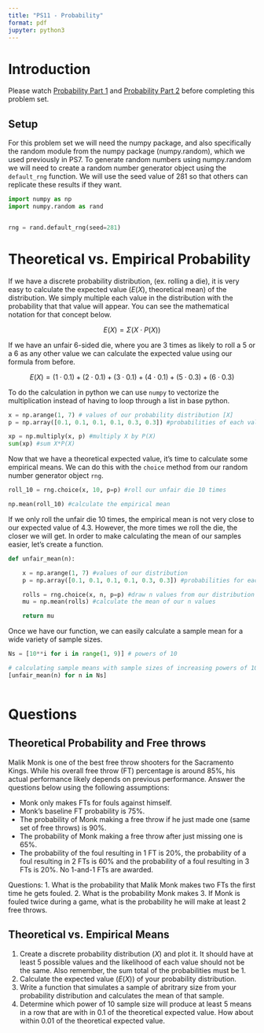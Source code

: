 ```yaml
---
title: "PS11 - Probability"
format: pdf
jupyter: python3
---
```


# Introduction

Please watch [Probability Part 1](https://youtu.be/OyddY7DlV58?si=fZFJNF5doZ_4mDTV) 
and [Probability Part 2](https://youtu.be/oZCskBpHWyk?si=lCFQbjzEHPfgg-Z1)
before completing this problem set.

## Setup

For this problem set we will need the numpy package, and also specifically the
random module from the numpy package (numpy.random), which we used previously in
PS7. To generate random numbers using numpy.random we will need to create a 
random number generator object using the `default_rng` function. We will use the 
seed value of 281 so that others can replicate these results if they want.

```python

import numpy as np
import numpy.random as rand


rng = rand.default_rng(seed=281)

```

# Theoretical vs. Empirical Probability
If we have a discrete probability distribution, (ex. rolling a die), it is very 
easy to calculate the expected value ($E(X)$, theoretical mean) of the 
distribution. We simply multiple each value in the distribution with the 
probability that that value will appear. You can see the mathematical notation 
for that concept below. 

$$
E(X) = \Sigma (X \cdot P(X))
$$

If we have an unfair 6-sided die, where you are 3 times as likely to roll a 5 or
a 6 as any other value we can calculate the expected value using our formula 
from before.

$$
E(X) = (1\cdot 0.1)+(2\cdot 0.1)+(3\cdot 0.1)+(4\cdot 0.1)+(5\cdot 0.3)+(6\cdot 0.3) 
$$

To do the calculation in python we can use `numpy` to vectorize the
multiplication instead of having to loop through a list in base python.

```python

x = np.arange(1, 7) # values of our probability distribution [X]
p = np.array([0.1, 0.1, 0.1, 0.1, 0.3, 0.3]) #probabilities of each value [P(X)]

xp = np.multiply(x, p) #multiply X by P(X)
sum(xp) #sum X*P(X)

```

Now that we have a theoretical expected value, it's time to calculate some 
empirical means. We can do this with the `choice` method from our random number
generator object `rng`. 

```python

roll_10 = rng.choice(x, 10, p=p) #roll our unfair die 10 times

np.mean(roll_10) #calculate the empirical mean

```

If we only roll the unfair die 10 times, the empirical mean is not very close to
our expected value of 4.3. However, the more times we roll the die, the closer 
we will get. In order to make calculating the mean of our samples easier, let's 
create a function.

```python

def unfair_mean(n):

    x = np.arange(1, 7) #values of our distribution
    p = np.array([0.1, 0.1, 0.1, 0.1, 0.3, 0.3]) #probabilities for each value

    rolls = rng.choice(x, n, p=p) #draw n values from our distribution
    mu = np.mean(rolls) #calculate the mean of our n values

    return mu

```

 Once we have our function, we can easily calculate a sample mean for a wide 
 variety of sample sizes.

```python

Ns = [10**i for i in range(1, 9)] # powers of 10

# calculating sample means with sample sizes of increasing powers of 10
[unfair_mean(n) for n in Ns] 
 
```

# Questions

## Theoretical Probability and Free throws

Malik Monk is one of the best free throw shooters for the Sacramento Kings. 
While his overall free throw (FT) percentage is around 85%, his actual
performance likely depends on previous performance. Answer the questions below
using the following assumptions: 

* Monk only makes FTs for fouls against himself.
* Monk's baseline FT probability is 75%.
* The probability of Monk making a free throw if he just made one (same set of free throws) is 90%.
* The probability of Monk making a free throw after just missing one is 65%.
* The probability of the foul resulting in 1 FT is 20%, the probability of a foul resulting in 2 FTs is 60% and the probability of a foul resulting in 3 FTs is 20%. No 1-and-1 FTs are awarded.

Questions:
1. What is the probability that Malik Monk makes two FTs the first time he gets fouled.
2. What is the probability Monk makes 
3. If Monk is fouled twice during a game, what is the probability he will make at least 2 free throws.

## Theoretical vs. Empirical Means
   1. Create a discrete probability distribution ($X$) and plot it. It should have at least 5 possible values and the likelihood of each value should not be the same. Also remember, the sum total of the probabilities must be 1.
   2. Calculate the expected value ($E(X)$) of your probability distribution.
   3. Write a function that simulates a sample of abritrary size from your probability distribution and calculates the mean of that sample.
   4. Determine which power of 10 sample size will produce at least 5 means in a row that are with in 0.1 of the theoretical expected value. How about within 0.01 of the theoretical expected value.